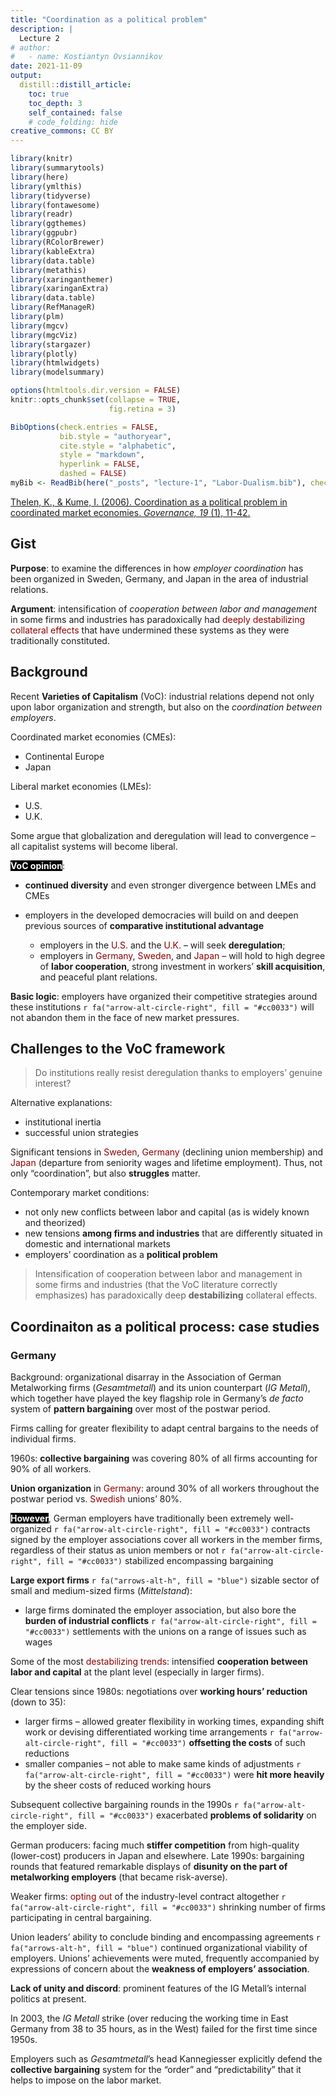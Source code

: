 ```yaml
---
title: "Coordination as a political problem"
description: |
  Lecture 2
# author:
#   - name: Kostiantyn Ovsiannikov
date: 2021-11-09
output:
  distill::distill_article:
    toc: true
    toc_depth: 3
    self_contained: false
    # code_folding: hide
creative_commons: CC BY
---
```



```r
library(knitr)
library(summarytools)
library(here)
library(ymlthis)
library(tidyverse)
library(fontawesome)
library(readr)
library(ggthemes)
library(ggpubr)
library(RColorBrewer)
library(kableExtra)
library(data.table)
library(metathis)
library(xaringanthemer)
library(xaringanExtra)
library(data.table)
library(RefManageR)
library(plm)
library(mgcv)
library(mgcViz)
library(stargazer)
library(plotly)
library(htmlwidgets)
library(modelsummary)
```


```r
options(htmltools.dir.version = FALSE)
knitr::opts_chunk$set(collapse = TRUE,
                      fig.retina = 3)
```


```r
BibOptions(check.entries = FALSE,
           bib.style = "authoryear",
           cite.style = "alphabetic",
           style = "markdown",
           hyperlink = FALSE,
           dashed = FALSE)
myBib <- ReadBib(here("_posts", "lecture-1", "Labor-Dualism.bib"), check = FALSE)
```


<!-- ## Article discussed -->

::: {.define .article style="color: blue;"}
[Thelen, K., & Kume, I. (2006). Coordination as a political problem in coordinated market economies. *Governance, 19* (1), 11-42.](https://onlinelibrary.wiley.com/doi/abs/10.1111/j.1468-0491.2006.00302.x)
:::

## Gist

**Purpose**: to examine the differences in how *employer coordination* has been organized in Sweden, Germany, and Japan in the area of industrial relations.

**Argument**: intensification of *cooperation between labor and management* in some firms and industries has paradoxically had <span style="color:darkred">deeply destabilizing collateral effects</span> that have undermined these systems as they were traditionally constituted.


## Background

Recent **Varieties of Capitalism** (VoC): industrial relations depend not only upon labor organization and strength, but also on the *coordination between employers*.

Coordinated market economies (CMEs):

 - Continental Europe
 - Japan

Liberal market economies (LMEs):

 - U.S.
 - U.K.

Some argue that globalization and deregulation will lead to convergence – all capitalist systems will become liberal.

**<span style="color:white;background-color:black">VoC opinion</span>**:

 - **continued diversity** and even stronger divergence between LMEs and CMEs
 - employers in the developed democracies will build on and deepen previous sources of **comparative institutional advantage**
 
    - employers in the <span style="color:darkred">U.S.</span> and the <span style="color:darkred">U.K.</span> -- will seek **deregulation**;
    - employers in <span style="color:darkred">Germany</span>, <span style="color:darkred">Sweden</span>, and <span style="color:darkred">Japan</span> -- will hold to high degree of **labor cooperation**, strong investment in workers' **skill acquisition**, and peaceful plant relations.
 
**Basic logic**: employers have organized their competitive strategies around these institutions `r fa("arrow-alt-circle-right", fill = "#cc0033")` will not abandon them in the face of new market pressures.


## Challenges to the VoC framework

> Do institutions really resist deregulation thanks to employers’ genuine interest?

Alternative explanations: 

 - institutional inertia 
 - successful union strategies
 
Significant tensions in <span style="color:darkred">Sweden</span>, <span style="color:darkred">Germany</span> (declining union membership) and <span style="color:darkred;class="bg-danger>Japan</span> (departure from seniority wages and lifetime employment). 
Thus, not only “coordination”, but also **struggles** matter.



Contemporary market conditions:

 - not only new conflicts between labor and capital (as is widely known and theorized) 
 - new tensions **among firms and industries** that are differently situated in domestic and international markets
 - employers' coordination as a **political problem**
 
> Intensification of cooperation between labor and management in some firms and industries (that the VoC literature correctly emphasizes) has paradoxically deep **destabilizing** collateral effects.


## Coordinaiton as a political process: case studies

### Germany

Background: organizational disarray in the Association of German Metalworking firms (*Gesamtmetall*) and its union counterpart (*IG Metall*), which together have played the key flagship role in Germany’s *de facto* system of **pattern bargaining** over most of the postwar period.

Firms calling for greater flexibility to adapt central bargains to the needs of individual firms.

1960s: **collective bargaining** was covering 80\% of all firms accounting for 90\% of all workers.

**Union organization** in <span style="color:darkred">Germany</span>: around 30\% of all workers throughout the postwar period vs. <span style="color:darkred">Swedish</span> unions’ 80\%.

**<span style="color:white;background-color:black">However</span>**, German employers have traditionally been extremely well-organized `r fa("arrow-alt-circle-right", fill = "#cc0033")` contracts signed by the employer associations cover all workers in the member firms, regardless of their status as union members or not `r fa("arrow-alt-circle-right", fill = "#cc0033")` stabilized encompassing bargaining

**Large export firms** `r fa("arrows-alt-h", fill = "blue")` sizable sector of small and medium-sized firms (*Mittelstand*):

 - large firms dominated the employer association, but also bore the **burden of industrial conflicts** `r fa("arrow-alt-circle-right", fill = "#cc0033")` settlements with the unions on a range of issues such as wages

Some of the most <span style="color:darkred">destabilizing trends</span>: intensified **cooperation between labor and capital** at the plant level (especially in larger firms).

Clear tensions since 1980s: negotiations over **working hours' reduction** (down to 35):

 - larger firms -- allowed greater flexibility in working times, expanding shift work or devising differentiated working time arrangements `r fa("arrow-alt-circle-right", fill = "#cc0033")` **offsetting the costs** of such reductions
 - smaller companies -- not able to make same kinds of adjustments `r fa("arrow-alt-circle-right", fill = "#cc0033")` were **hit more heavily** by the sheer costs of reduced working hours
 
Subsequent collective bargaining rounds in the 1990s `r fa("arrow-alt-circle-right", fill = "#cc0033")` exacerbated **problems of solidarity** on the employer side.

German producers: facing much **stiffer competition** from high-quality (lower-cost) producers in Japan and elsewhere.
Late 1990s: bargaining rounds that featured remarkable displays of **disunity on the part of metalworking employers** (that became risk-averse).

Weaker firms: <span style="color:darkred">opting out</span> of the industry-level contract altogether `r fa("arrow-alt-circle-right", fill = "#cc0033")` shrinking number of firms participating in central bargaining.

Union leaders' ability to conclude binding and encompassing agreements `r fa("arrows-alt-h", fill = "blue")` continued organizational viability of employers.
Unions' achievements were muted, frequently accompanied by expressions of concern about the **weakness of employers' association**.

**Lack of unity and discord**: prominent features of the IG Metall’s internal politics at present.

In 2003, the *IG Metall* strike (over reducing the working time in East Germany from 38 to 35 hours, as in the West) failed for the first time since 1950s.

Employers such as *Gesamtmetall*’s head Kannegiesser explicitly defend the **collective bargaining** system for the “order” and “predictability” that it helps to impose on the labor market.
